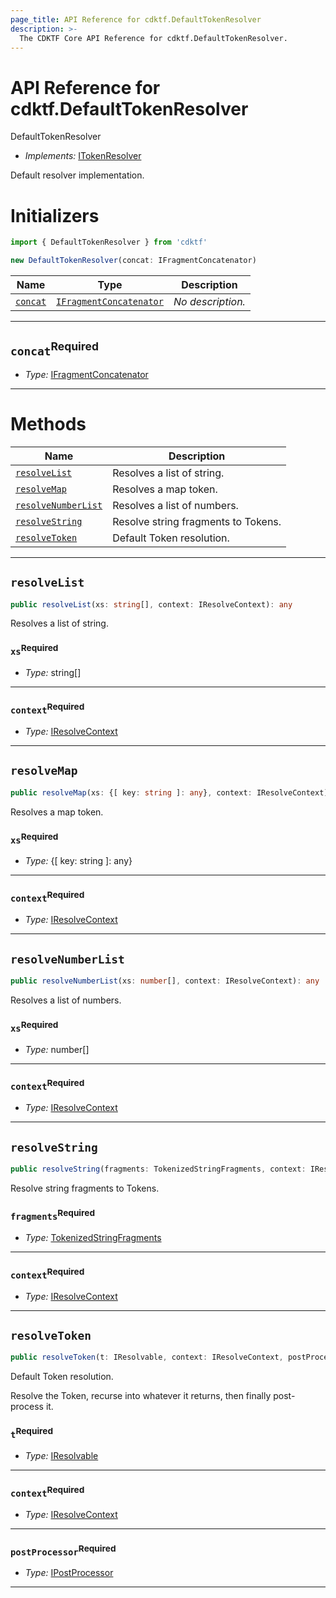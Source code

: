 ```yaml
---
page_title: API Reference for cdktf.DefaultTokenResolver
description: >-
  The CDKTF Core API Reference for cdktf.DefaultTokenResolver.
---
```


<!-- This file is generated through yarn generate-docs -->

# API Reference for cdktf.DefaultTokenResolver

   DefaultTokenResolver <a name="DefaultTokenResolver" id="cdktf.DefaultTokenResolver"></a>
  
  - *Implements:* <a href="#cdktf.ITokenResolver">ITokenResolver</a>
  
  Default resolver implementation.
  
  # Initializers <a name="Initializers" id="cdktf.DefaultTokenResolver.Initializer"></a>
  
  ```typescript
  import { DefaultTokenResolver } from 'cdktf'
  
  new DefaultTokenResolver(concat: IFragmentConcatenator)
  ```
  
  | **Name** | **Type** | **Description** |
  | --- | --- | --- |
  | <code><a href="#cdktf.DefaultTokenResolver.Initializer.parameter.concat">concat</a></code> | <code><a href="#cdktf.IFragmentConcatenator">IFragmentConcatenator</a></code> | *No description.* |
  
  ---
  
  ## `concat`<sup>Required</sup> <a name="concat" id="cdktf.DefaultTokenResolver.Initializer.parameter.concat"></a>
  
  - *Type:* <a href="#cdktf.IFragmentConcatenator">IFragmentConcatenator</a>
  
  ---
  
  # Methods <a name="Methods" id="Methods"></a>
  
  | **Name** | **Description** |
  | --- | --- |
  | <code><a href="#cdktf.DefaultTokenResolver.resolveList">resolveList</a></code> | Resolves a list of string. |
  | <code><a href="#cdktf.DefaultTokenResolver.resolveMap">resolveMap</a></code> | Resolves a map token. |
  | <code><a href="#cdktf.DefaultTokenResolver.resolveNumberList">resolveNumberList</a></code> | Resolves a list of numbers. |
  | <code><a href="#cdktf.DefaultTokenResolver.resolveString">resolveString</a></code> | Resolve string fragments to Tokens. |
  | <code><a href="#cdktf.DefaultTokenResolver.resolveToken">resolveToken</a></code> | Default Token resolution. |
  
  ---
  
  ## `resolveList` <a name="resolveList" id="cdktf.DefaultTokenResolver.resolveList"></a>
  
  ```typescript
  public resolveList(xs: string[], context: IResolveContext): any
  ```
  
  Resolves a list of string.
  
  ### `xs`<sup>Required</sup> <a name="xs" id="cdktf.DefaultTokenResolver.resolveList.parameter.xs"></a>
  
  - *Type:* string[]
  
  ---
  
  ### `context`<sup>Required</sup> <a name="context" id="cdktf.DefaultTokenResolver.resolveList.parameter.context"></a>
  
  - *Type:* <a href="#cdktf.IResolveContext">IResolveContext</a>
  
  ---
  
  ## `resolveMap` <a name="resolveMap" id="cdktf.DefaultTokenResolver.resolveMap"></a>
  
  ```typescript
  public resolveMap(xs: {[ key: string ]: any}, context: IResolveContext): any
  ```
  
  Resolves a map token.
  
  ### `xs`<sup>Required</sup> <a name="xs" id="cdktf.DefaultTokenResolver.resolveMap.parameter.xs"></a>
  
  - *Type:* {[ key: string ]: any}
  
  ---
  
  ### `context`<sup>Required</sup> <a name="context" id="cdktf.DefaultTokenResolver.resolveMap.parameter.context"></a>
  
  - *Type:* <a href="#cdktf.IResolveContext">IResolveContext</a>
  
  ---
  
  ## `resolveNumberList` <a name="resolveNumberList" id="cdktf.DefaultTokenResolver.resolveNumberList"></a>
  
  ```typescript
  public resolveNumberList(xs: number[], context: IResolveContext): any
  ```
  
  Resolves a list of numbers.
  
  ### `xs`<sup>Required</sup> <a name="xs" id="cdktf.DefaultTokenResolver.resolveNumberList.parameter.xs"></a>
  
  - *Type:* number[]
  
  ---
  
  ### `context`<sup>Required</sup> <a name="context" id="cdktf.DefaultTokenResolver.resolveNumberList.parameter.context"></a>
  
  - *Type:* <a href="#cdktf.IResolveContext">IResolveContext</a>
  
  ---
  
  ## `resolveString` <a name="resolveString" id="cdktf.DefaultTokenResolver.resolveString"></a>
  
  ```typescript
  public resolveString(fragments: TokenizedStringFragments, context: IResolveContext): any
  ```
  
  Resolve string fragments to Tokens.
  
  ### `fragments`<sup>Required</sup> <a name="fragments" id="cdktf.DefaultTokenResolver.resolveString.parameter.fragments"></a>
  
  - *Type:* <a href="#cdktf.TokenizedStringFragments">TokenizedStringFragments</a>
  
  ---
  
  ### `context`<sup>Required</sup> <a name="context" id="cdktf.DefaultTokenResolver.resolveString.parameter.context"></a>
  
  - *Type:* <a href="#cdktf.IResolveContext">IResolveContext</a>
  
  ---
  
  ## `resolveToken` <a name="resolveToken" id="cdktf.DefaultTokenResolver.resolveToken"></a>
  
  ```typescript
  public resolveToken(t: IResolvable, context: IResolveContext, postProcessor: IPostProcessor): any
  ```
  
  Default Token resolution.
  
  Resolve the Token, recurse into whatever it returns,
  then finally post-process it.
  
  ### `t`<sup>Required</sup> <a name="t" id="cdktf.DefaultTokenResolver.resolveToken.parameter.t"></a>
  
  - *Type:* <a href="#cdktf.IResolvable">IResolvable</a>
  
  ---
  
  ### `context`<sup>Required</sup> <a name="context" id="cdktf.DefaultTokenResolver.resolveToken.parameter.context"></a>
  
  - *Type:* <a href="#cdktf.IResolveContext">IResolveContext</a>
  
  ---
  
  ### `postProcessor`<sup>Required</sup> <a name="postProcessor" id="cdktf.DefaultTokenResolver.resolveToken.parameter.postProcessor"></a>
  
  - *Type:* <a href="#cdktf.IPostProcessor">IPostProcessor</a>
  
  ---
  
  
  
  
